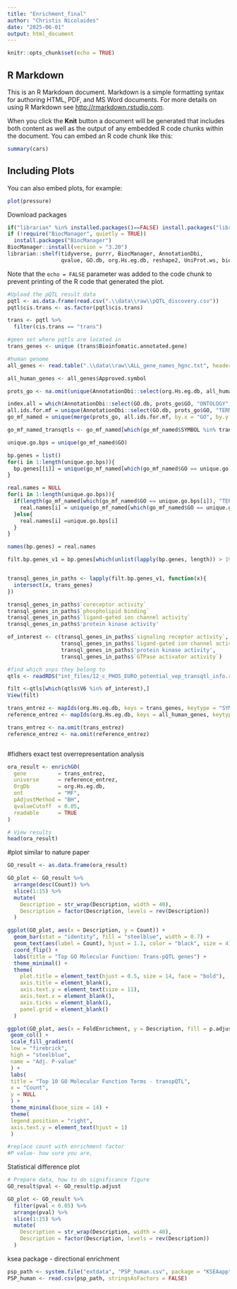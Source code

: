 ```yaml
---
title: "Enrichment_final"
author: "Christis Nicolaides"
date: "2025-06-01"
output: html_document
---
```


```r
knitr::opts_chunk$set(echo = TRUE)
```

## R Markdown

This is an R Markdown document. Markdown is a simple formatting syntax for authoring HTML, PDF, and MS Word documents. For more details on using R Markdown see <http://rmarkdown.rstudio.com>.

When you click the **Knit** button a document will be generated that includes both content as well as the output of any embedded R code chunks within the document. You can embed an R code chunk like this:

```r
summary(cars)
```

## Including Plots

You can also embed plots, for example:

```r
plot(pressure)
```

Download packages
```r
if("librarian" %in% installed.packages()==FALSE) install.packages("librarian")
if (!require("BiocManager", quietly = TRUE))
  install.packages("BiocManager")
BiocManager::install(version = "3.20")
librarian::shelf(tidyverse, purrr, BiocManager, AnnotationDbi, 
                 qvalue, GO.db, org.Hs.eg.db, reshape2, UniProt.ws, biomaRt, GenomicRanges, ggplot2, clusterProfiler, stringr, scales)
```

Note that the `echo = FALSE` parameter was added to the code chunk to prevent printing of the R code that generated the plot.

```r
#Upload the pQTL result data
pqtl <- as.data.frame(read.csv(".\\data\\raw\\pQTL_discovery.csv"))
pqtl$cis.trans <- as.factor(pqtl$cis.trans)

trans <- pqtl %>%
  filter(cis.trans == "trans")

#geen set where pqtls are located in 
trans_genes <- unique (trans$Bioinfomatic.annotated.gene)

#human genome
all_genes <- read.table(".\\data\\raw\\ALL_gene_names_hgnc.txt", header = TRUE, sep = "\t", stringsAsFactors = FALSE)

all_human_genes <- all_genes$Approved.symbol

```

```r
prots_go <- na.omit(unique(AnnotationDbi::select(org.Hs.eg.db, all_human_genes, "GO", "SYMBOL")))

index.all = which(AnnotationDbi::select(GO.db, prots_go$GO, "ONTOLOGY", "GOID")[,2] == "MF")
all.ids.for.mf = unique(AnnotationDbi::select(GO.db, prots_go$GO, "TERM", "GOID")[index.all,])
go_mf_named = unique(merge(prots_go, all.ids.for.mf, by.x = "GO", by.y = "GOID", all.x = F))

go_mf_named_transqtls <- go_mf_named[which(go_mf_named$SYMBOL %in% trans_genes),]

unique.go.bps = unique(go_mf_named$GO)

bp.genes = list()
for(i in 1:length(unique.go.bps)){
  bp.genes[[i]] = unique(go_mf_named[which(go_mf_named$GO == unique.go.bps[i]), "SYMBOL"])
}

real.names = NULL
for(i in 1:length(unique.go.bps)){
  if(length(go_mf_named[which(go_mf_named$GO == unique.go.bps[i]), "TERM"]) > 0){
    real.names[i] = unique(go_mf_named[which(go_mf_named$GO == unique.go.bps[i]), "TERM"])
  }else{
    real.names[i] =unique.go.bps[i]
  }
}

names(bp.genes) = real.names

filt.bp.genes_v1 = bp.genes[which(unlist(lapply(bp.genes, length)) > 19)]
```

```r

```

```r
transql_genes_in_paths <- lapply(filt.bp.genes_v1, function(x){
  intersect(x, trans_genes)
})

transql_genes_in_paths$`coreceptor activity`
transql_genes_in_paths$`phospholipid binding`
transql_genes_in_paths$`ligand-gated ion channel activity`
transql_genes_in_paths$'protein kinase activity'

of_interest <- c(transql_genes_in_paths$`signaling receptor activity`,
                 transql_genes_in_paths$`ligand-gated ion channel activity`,
                 transql_genes_in_paths$'protein kinase activity',
                 transql_genes_in_paths$`GTPase activator activity`)

#find which snps they belong to
qtls <- readRDS("int_files/12_c_PHOS_EURO_potential_vep_transqtl_info.rds")

filt <-qtls[which(qtls$V6 %in% of_interest),]
View(filt)
```
```r
trans_entrez <- mapIds(org.Hs.eg.db, keys = trans_genes, keytype = "SYMBOL", column = "ENTREZID")
reference_entrez <- mapIds(org.Hs.eg.db, keys = all_human_genes, keytype = "SYMBOL", column = "ENTREZID")

trans_entrez <- na.omit(trans_entrez)
reference_entrez <- na.omit(reference_entrez)



```

#fidhers exact test overrepresentation analysis

```r
ora_result <- enrichGO(
  gene          = trans_entrez,
  universe      = reference_entrez,
  OrgDb         = org.Hs.eg.db,
  ont           = "MF",
  pAdjustMethod = "BH",
  qvalueCutoff  = 0.05,
  readable      = TRUE
)

# View results
head(ora_result)
```

#plot similar to nature paper
```r
GO_result <- as.data.frame(ora_result)

GO_plot <- GO_result %>%
  arrange(desc(Count)) %>%
  slice(1:15) %>%  
  mutate(
    Description = str_wrap(Description, width = 40),  
    Description = factor(Description, levels = rev(Description)) 
  )

ggplot(GO_plot, aes(x = Description, y = Count)) +
  geom_bar(stat = "identity", fill = "steelblue", width = 0.7) +
  geom_text(aes(label = Count), hjust = 1.1, color = "black", size = 4) +
  coord_flip() +
  labs(title = "Top GO Molecular Function: Trans-pQTL genes") +
  theme_minimal() +
  theme(
    plot.title = element_text(hjust = 0.5, size = 14, face = "bold"),
    axis.title = element_blank(),
    axis.text.y = element_text(size = 11),
    axis.text.x = element_blank(),
    axis.ticks = element_blank(),
    panel.grid = element_blank()
  )

ggplot(GO_plot, aes(x = FoldEnrichment, y = Description, fill = p.adjust)) +
 geom_col() +
 scale_fill_gradient(
 low = "firebrick",
 high = "steelblue",
 name = "Adj. P-value"
 ) +
 labs(
 title = "Top 10 GO Molecular Function Terms - transpQTL",
 x = "Count",
 y = NULL
 ) +
 theme_minimal(base_size = 14) +
 theme(
 legend.position = "right",
 axis.text.y = element_text(hjust = 1)
 )

#replace count with enrichment factor
#P value- how sure you are,  

```
Statistical difference plot 
```r
# Prepare data, how to do significance figure
GO_result$pval <- GO_result$p.adjust

GO_plot <- GO_result %>%
  filter(pval < 0.05) %>%
  arrange(pval) %>%
  slice(1:15) %>%
  mutate(
    Description = str_wrap(Description, width = 40),
    Description = factor(Description, levels = rev(Description))
  )


```
ksea package - directional enrichment
```r
psp_path <- system.file("extdata", "PSP_human.csv", package = "KSEAapp")
PSP_human <- read.csv(psp_path, stringsAsFactors = FALSE)
```

